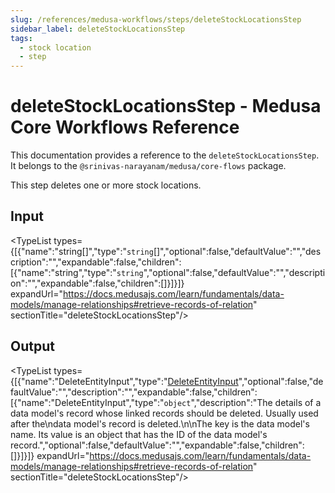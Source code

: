 ```yaml
---
slug: /references/medusa-workflows/steps/deleteStockLocationsStep
sidebar_label: deleteStockLocationsStep
tags:
  - stock location
  - step
---
```



# deleteStockLocationsStep - Medusa Core Workflows Reference

This documentation provides a reference to the `deleteStockLocationsStep`. It belongs to the `@srinivas-narayanam/medusa/core-flows` package.

This step deletes one or more stock locations.

## Input

<TypeList types={[{"name":"string[]","type":"`string`[]","optional":false,"defaultValue":"","description":"","expandable":false,"children":[{"name":"string","type":"`string`","optional":false,"defaultValue":"","description":"","expandable":false,"children":[]}]}]} expandUrl="https://docs.medusajs.com/learn/fundamentals/data-models/manage-relationships#retrieve-records-of-relation" sectionTitle="deleteStockLocationsStep"/>

## Output

<TypeList types={[{"name":"DeleteEntityInput","type":"[DeleteEntityInput](../../../../../modules_sdk/types/modules_sdk.DeleteEntityInput/page.mdx)","optional":false,"defaultValue":"","description":"","expandable":false,"children":[{"name":"DeleteEntityInput","type":"`object`","description":"The details of a data model's record whose linked records should be deleted. Usually used after the\ndata model's record is deleted.\n\nThe key is the data model's name. Its value is an object that has the ID of the data model's record.","optional":false,"defaultValue":"","expandable":false,"children":[]}]}]} expandUrl="https://docs.medusajs.com/learn/fundamentals/data-models/manage-relationships#retrieve-records-of-relation" sectionTitle="deleteStockLocationsStep"/>
